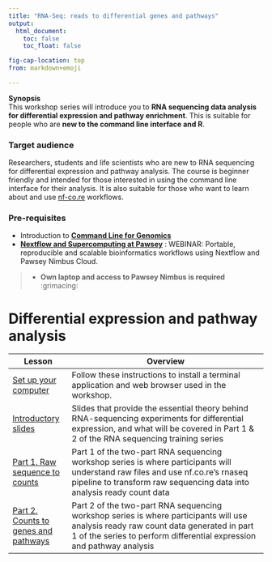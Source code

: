 ```yaml
---
title: "RNA-Seq: reads to differential genes and pathways"
output:
  html_document:
    toc: false
    toc_float: false

fig-cap-location: top
from: markdown+emoji

---
```


**Synopsis** 
<br>This workshop series will introduce you to **RNA sequencing data analysis for differential expression and pathway enrichment**. This is suitable for people who are **new to the command line interface and R**. 

### **Target audience**
Researchers, students and life scientists who are new to RNA sequencing for differential expression and pathway analysis. The course is beginner friendly and intended for those interested in using the command line interface for their analysis. It is also suitable for those who want to learn about and use [nf-co.re](https://nf-co.re/) workflows.

### **Pre-requisites**
- Introduction to __[Command Line for Genomics](https://datacarpentry.org/shell-genomics/)__
- __[Nextflow and Supercomputing at Pawsey](https://www.biocommons.org.au/events/nextflow-nimbus)__ : WEBINAR: Portable, reproducible and scalable bioinformatics workflows using Nextflow and Pawsey Nimbus Cloud. 

> * **Own laptop and access to Pawsey Nimbus is required** :grimacing:


# Differential expression and pathway analysis 

| Lesson                                                        | Overview                                                                                                                                                                                                     |
|---------------------------------------------------------------|--------------------------------------------------------------------------------------------------------------------------------------------------------------------------------------------------------------|
| [Set up your computer](setup.html)| Follow these instructions to install a terminal application and web browser used in the workshop. |
| [Introductory slides](https://unisyd.sharepoint.com/:p:/r/teams/SydneyInformaticsHub2/_layouts/15/Doc.aspx?sourcedoc=%7B02017CE8-31E0-4693-AAA7-27968E003127%7D&file=Sept2022_Introductory_slides_biocommons_template.pptx&action=edit&mobileredirect=true)                                           | Slides that provide the essential theory behind RNA-sequencing experiments for differential expression, and what will be covered in Part 1 & 2 of the RNA sequencing training series            |
| [Part 1. Raw sequence to counts](https://sydney-informatics-hub.github.io/rna-seq-pt1-quarto/)                        | Part 1 of the two-part RNA sequencing workshop series is where participants will understand raw files and use nf.co.re's rnaseq pipeline to transform raw sequencing data into analysis ready count data     |
| [Part 2. Counts to genes and pathways](https://sydney-informatics-hub.github.io/rna-seq-pt2-quarto/) | Part 2 of the two-part RNA sequencing workshop series is where participants will use analysis ready raw count data generated in part 1 of the series to perform differential expression and pathway analysis |

